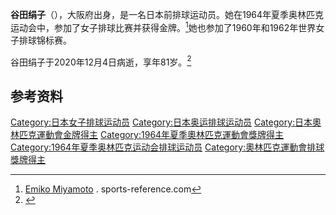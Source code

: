 
{{Infobox sportsperson
| name           = 谷田绢子
|show-medals=yes
|medaltemplates=
{{MedalSport | 女子[[排球|排球]]}}
{{MedalCountry | {{JPN}} }}
{{MedalCompetition|[[奥林匹克运动会|奥林匹克运动会]]}}
{{MedalGold| [[1964年夏季奥林匹克运动会|1964年 东京]] |[[1964年夏季奧林匹克運動會排球比賽|女子团体]]}}
}}

'''谷田绢子'''（{{bd|1939年|9月18日|2020年|12月4日|catIdx=Tanida}}），大阪府出身，是一名日本前排球运动员。她在1964年夏季奥林匹克运动会中，参加了女子排球比赛并获得金牌。<ref>[http://www.sports-reference.com/olympics/athletes/mi/emiko-miyamoto-1.html Emiko Miyamoto] {{Wayback|url=http://www.sports-reference.com/olympics/athletes/mi/emiko-miyamoto-1.html |date=20121107213036 }}. sports-reference.com</ref>她也参加了1960年和1962年世界女子排球锦标赛。

谷田绢子于2020年12月4日病逝，享年81岁。<ref>{{cite news|title=「東洋魔女」主將井戶川絹子病逝　享壽81歲|url=https://www.setn.com/m/news.aspx?newsid=860759|publisher=三立新聞網|date=2020-12-07|accessdate=2020-12-07|archive-date=2020-12-21|archive-url=https://web.archive.org/web/20201221033118/https://www.setn.com/news.aspx?newsid=860759|dead-url=no}}</ref>

==参考资料==
{{Reflist}}
{{DEFAULTSORT:Tanida Kinuko}}
[[Category:日本女子排球运动员|Category:日本女子排球运动员]]
[[Category:日本奥运排球运动员|Category:日本奥运排球运动员]]
[[Category:日本奧林匹克運動會金牌得主|Category:日本奧林匹克運動會金牌得主]]
[[Category:1964年夏季奧林匹克運動會獎牌得主|Category:1964年夏季奧林匹克運動會獎牌得主]]
[[Category:1964年夏季奥林匹克运动会排球运动员|Category:1964年夏季奥林匹克运动会排球运动员]]
[[Category:奧林匹克運動會排球獎牌得主|Category:奧林匹克運動會排球獎牌得主]]
{{日本体育人物小作品}}